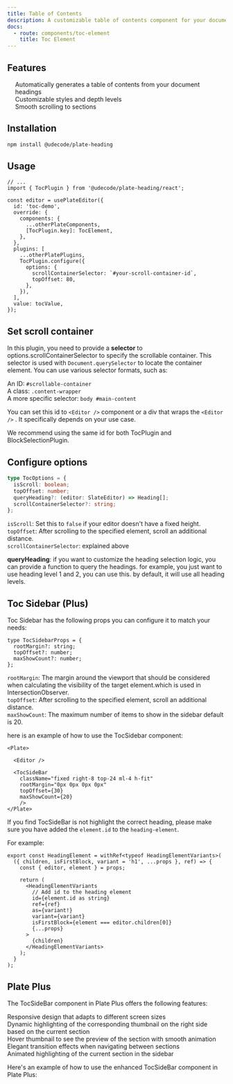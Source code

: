 ```yaml
---
title: Table of Contents
description: A customizable table of contents component for your documentation.
docs:
  - route: components/toc-element
    title: Toc Element
---
```


<ComponentPreview name="playground-demo" id="toc" />

<PackageInfo>

## Features

- Automatically generates a table of contents from your document headings
- Customizable styles and depth levels
- Smooth scrolling to sections

</PackageInfo>

## Installation

```bash
npm install @udecode/plate-heading
```

## Usage

```tsx
// ...
import { TocPlugin } from '@udecode/plate-heading/react';

const editor = usePlateEditor({
  id: 'toc-demo',
  override: {
    components: {
      ...otherPlateComponents,
      [TocPlugin.key]: TocElement,
    },
  },
  plugins: [
    ...otherPlatePlugins,
    TocPlugin.configure({
      options: {
        scrollContainerSelector: `#your-scroll-container-id`,
        topOffset: 80,
      },
    }),
  ],
  value: tocValue,
});
```

## Set scroll container

In this plugin, you need to provide a **selector** to options.scrollContainerSelector to specify the scrollable container. This selector is used with `Document.querySelector` to locate the container element.
You can use various selector formats, such as:

- An ID: `#scrollable-container`
- A class: `.content-wrapper`
- A more specific selector: `body #main-content`

You can set this id to `<Editor />` component or a div that wraps the `<Editor />` . It specifically depends on your use case.

We recommend using the same id for both TocPlugin and BlockSelectionPlugin.

## Configure options

```ts
type TocOptions = {
  isScroll: boolean;
  topOffset: number;
  queryHeading?: (editor: SlateEditor) => Heading[];
  scrollContainerSelector?: string;
};
```

- `isScroll`: Set this to `false` if your editor doesn't have a fixed height.
- `topOffset`: After scrolling to the specified element, scroll an additional distance.
- `scrollContainerSelector`: explained above

**queryHeading**: if you want to customize the heading selection logic, you can provide a function to query the headings.
for example, you just want to use heading level 1 and 2, you can use this. by default, it will use all heading levels.

## Toc Sidebar (Plus)

Toc Sidebar has the following props you can configure it to match your needs:

```tsx
type TocSidebarProps = {
  rootMargin?: string;
  topOffset?: number;
  maxShowCount?: number;
};
```
- `rootMargin`: The margin around the viewport that should be considered when calculating the visibility of the target element.which is used in [IntersectionObserver](https://developer.mozilla.org/en-US/docs/Web/API/Intersection_Observer_API).
- `topOffset`: After scrolling to the specified element, scroll an additional distance.
- `maxShowCount`: The maximum number of items to show in the sidebar default is 20.

here is an example of how to use the TocSidebar component:

```tsx
<Plate>

  <Editor />

  <TocSideBar
    className="fixed right-8 top-24 ml-4 h-fit"
    rootMargin="0px 0px 0px 0px"
    topOffset={30}
    maxShowCount={20}
    />
</Plate>
```

If you find TocSideBar is not highlight the correct heading, please make sure you have added the `element.id` to the `heading-element`.

For example:

```tsx
export const HeadingElement = withRef<typeof HeadingElementVariants>(
  ({ children, isFirstBlock, variant = 'h1', ...props }, ref) => {
    const { editor, element } = props;

    return (
      <HeadingElementVariants
        // Add id to the heading element
        id={element.id as string}
        ref={ref}
        as={variant!}
        variant={variant}
        isFirstBlock={element === editor.children[0]}
        {...props}
      >
        {children}
      </HeadingElementVariants>
    );
  }
);
```

## Plate Plus
The TocSideBar component in Plate Plus offers the following features:

- Responsive design that adapts to different screen sizes
- Dynamic highlighting of the corresponding thumbnail on the right side based on the current section
- Hover thumbnail to see the preview of the section with smooth animation
- Elegant transition effects when navigating between sections
- Animated highlighting of the current section in the sidebar

Here's an example of how to use the enhanced TocSideBar component in Plate Plus:



<ComponentPreviewPro name="pro-iframe-demo"  id="pro-toc" component="toc" />
